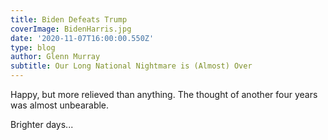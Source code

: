 ```yaml
---
title: Biden Defeats Trump
coverImage: BidenHarris.jpg
date: '2020-11-07T16:00:00.550Z'
type: blog
author: Glenn Murray
subtitle: Our Long National Nightmare is (Almost) Over
---
```

Happy, but more relieved than anything. The thought of another four years was almost unbearable.

Brighter days...
